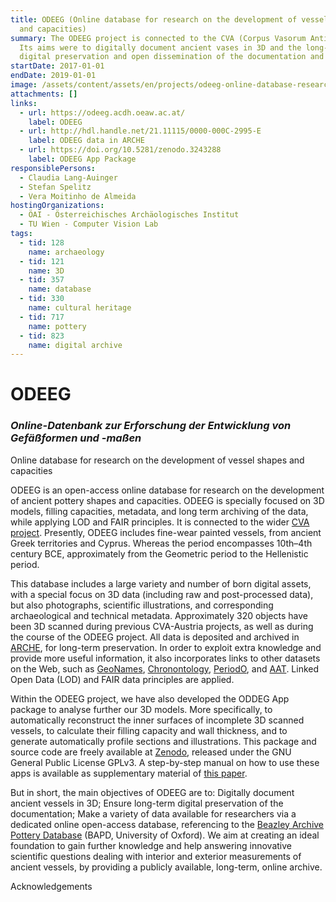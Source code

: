 ```yaml
---
title: ODEEG (Online database for research on the development of vessel shapes
  and capacities)
summary: The ODEEG project is connected to the CVA (Corpus Vasorum Antiquorum).
  Its aims were to digitally document ancient vases in 3D and the long-term
  digital preservation and open dissemination of the documentation and results.
startDate: 2017-01-01
endDate: 2019-01-01
image: /assets/content/assets/en/projects/odeeg-online-database-research-development-vessel-shapes-and-capacities/odeeg_about-page-image.png
attachments: []
links:
  - url: https://odeeg.acdh.oeaw.ac.at/
    label: ODEEG
  - url: http://hdl.handle.net/21.11115/0000-000C-2995-E
    label: ODEEG data in ARCHE
  - url: https://doi.org/10.5281/zenodo.3243288
    label: ODEEG App Package
responsiblePersons:
  - Claudia Lang-Auinger
  - Stefan Spelitz
  - Vera Moitinho de Almeida
hostingOrganizations:
  - ÖAI - Österreichisches Archäologisches Institut
  - TU Wien - Computer Vision Lab
tags:
  - tid: 128
    name: archaeology
  - tid: 121
    name: 3D
  - tid: 357
    name: database
  - tid: 330
    name: cultural heritage
  - tid: 717
    name: pottery
  - tid: 823
    name: digital archive
---
```

ODEEG
=====

### _Online-Datenbank zur Erforschung der Entwicklung von Gefäßformen und -maßen_
Online database for research on the development of vessel shapes and capacities

ODEEG is an open-access online database for research on the development of ancient pottery shapes and capacities. ODEEG is specially focused on 3D models, filling capacities, metadata, and long term archiving of the data, while applying LOD and FAIR principles. It is connected to the wider [CVA project](https://www.oeaw.ac.at/en/oeai/research/classical-studies/individual-research/cva-corpus-vasorum-antiquorum).
Presently, ODEEG includes fine-wear painted vessels, from ancient Greek territories and Cyprus. Whereas the period encompasses 10th–4th century BCE, approximately from the Geometric period to the Hellenistic period.

This database includes a large variety and number of born digital assets, with a special focus on 3D data (including raw and post-processed data), but also photographs, scientific illustrations, and corresponding archaeological and technical metadata. Approximately 320 objects have been 3D scanned during previous CVA-Austria projects, as well as during the course of the ODEEG project. All data is deposited and archived in [ARCHE](https://arche.acdh.oeaw.ac.at/), for long-term preservation. In order to exploit extra knowledge and provide more useful information, it also incorporates links to other datasets on the Web, such as [GeoNames](https://www.geonames.org/), [Chronontology](https://chronontology.dainst.org/), [PeriodO](https://test.perio.do/), and [AAT](http://www.getty.edu/research/tools/vocabularies/aat/). Linked Open Data (LOD) and FAIR data principles are applied.

Within the ODEEG project, we have also developed the ODDEG App package to analyse further our 3D models. More specifically, to automatically reconstruct the inner surfaces of incomplete 3D scanned vessels, to calculate their filling capacity and wall thickness, and to generate automatically profile sections and illustrations. This package and source code are freely available at [Zenodo](https://doi.org/10.5281/zenodo.3243289), released under the GNU General Public License GPLv3. A step-by-step manual on how to use these apps is available as supplementary material of [this paper](https://doi.org/10.1016/j.daach.2019.e00105).

But in short, the main objectives of ODEEG are to: Digitally document ancient vessels in 3D; Ensure long-term digital preservation of the documentation; Make a variety of data available for researchers via a dedicated online open-access database, referencing to the [Beazley Archive Pottery Database](http://www.beazley.ox.ac.uk/pottery/default.htm) (BAPD, University of Oxford). We aim at creating an ideal foundation to gain further knowledge and help answering innovative scientific questions dealing with interior and exterior measurements of ancient vessels, by providing a publicly available, long-term, online archive.

Acknowledgements

